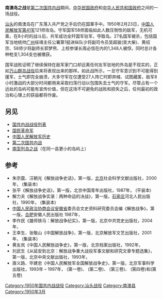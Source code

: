 {{coord|23.42|N|117.10|E|region:CN-35_type:adm2nd_source:dewiki|display=title}}
{{Infobox military conflict
| conflict    = 南澳岛之战
| partof      = [[海峽兩岸關係|海峽兩岸關係]]
| place       = [[中华人民共和国|中国]][[广东省|广东省]][[南澳县|南澳岛]]
| date        = 1950年2月23日
| result      = [[中华人民共和国|中华人民共和国]]胜
| combatant1  = {{flag|Republic of China}}
| combatant2  = {{flag|People's Republic of China}}
| commander1  = {{flagicon|Republic of China}} 吴超骏{{POW}}
| commander2  = ?
| strength1   = 1,375
| strength2   = 大约7,000
| casualties1 = 27人被杀<br>1,348人被俘
| casualties2 = 微小
}}
'''南澳岛之战'''是[[第二次国共内战|第二次国共内战]]期间，[[中华民国政府|中华民国政府]]和[[中华人民共和国政府|中华人民共和国政府]]之间的一场战役。

[[汕头|汕头]]的南澳岛在广东落入共产党之手后仍在国軍手中。1950年2月23日，[[中国人民解放军第41军|中国人民解放军第41军]]121师攻岛。守军国军58师面临如此人数压倒性的敌军，无机可乘，在8小时的战斗后，共军成功全歼国军驻军，夺取岛。27名国军被杀，包括国军当地统帅[[广州|广州]]绥靖主任公署第1挺进纵队少将副司令员吴超骏(吴大柴)、黄绍宗、58师少将副师长郭梦熊、上校参谋长周必信在内的1,348人被俘。同时总计各种枪支1,304支也被缴获。

国军战败证明了继续保持在敌军家门口却远离任何友军驻地的外岛是不现实的，正如[[万山群岛战役|万山群岛战役]]后来将表现出来的那样。如此战所示，一旦守军意识到不可能得到援军，士气即完全崩溃，大多守军在仅遭受27人阵亡时即弃械、试图藏匿，敌军8小时激战的大部分时间都用来采取扫荡行动以包围失去士气的守军。尽管占有一个远处的岛屿可能有宣传价值，但在这场不可避免的战败和损失之后，任何最初的政治和心理上的获益都将作废。

== 另见 ==
*[[中国战争列表#中华人民共和国建国前的第二次国共内战（1945年－1949年）|国共内战战役列表]]
*[[国民革命军|国民革命军]]
*[[中国人民解放军历史|中国人民解放军历史]]
*[[第二次国共内战|第二次国共内战]]
*[[南澎列岛之战|南澎列岛之战]]（在同一县更小的岛屿上）

== 参考 ==
*朱宗震、汪朝光《解放战争史话》，第一版，[[北京|北京]]社会科学文献出版社，2000年，{{ISBN|7-80149-207-2}} (集装本)
*张平《解放战争史话》，第一版，北京中国青年出版社，1987年，{{ISBN|7-5006-0081-X}} (平装本)
*解力夫《解放战争实录：两种命运的决战》，第一版，[[石家庄|石家庄]]河北人民出版社，1990年，{{ISBN|7-202-00733-9}} (集装本)
*[[中国人民政治协商会议|中国人民政治协商会议]][[安徽省|安徽省]]委员会文史资料研究委员会编《解放战争》，第一版，[[合肥|合肥]]安徽人民出版社 1987年，{{ISBN|7-212-00007-8}}
*李作民《雄师铁马：解放战争纪实》，第一版，北京中共党史出版社，2004年，{{ISBN|7-80199-029-3}}
*王幸生、张敬山《中国解放战争》，第一版，北京解放军文艺出版社，2001年，{{ISBN|7-5033-1351-X}} (集装本)
*黄友岚《中国人民解放战争史》，第一版，北京档案出版社，1992年，{{ISBN|7-80019-338-1}}
*刘武生《从延安到北京：解放战争重大战役军事文献和研究文章专题选集》，第一版，北京中央文献出版社，1993年，{{ISBN|7-5073-0074-9}}
*唐义路、毕建忠《中国人民解放军全国解放战争史》，第一版，北京军事科学出版社，1993年 – 1997年，{{ISBN|7-80021-719-1}} (第一卷)、{{ISBN|7-80021-961-5}} (第二卷)、{{ISBN|7-80021-963-1}} (第三卷)、{{ISBN|7-80137-093-7}} (第四卷)和{{ISBN|7-80137-095-3}}(第五卷)

[[Category:1950年国共内战战役|Category:1950年国共内战战役]]
[[Category:汕头战役|Category:汕头战役]]
[[Category:南澳县|Category:南澳县]]
[[Category:1950年3月|Category:1950年3月]]